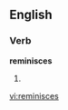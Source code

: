 
==English==

===Verb===
'''reminisces'''

# {{third-person singular of|[[reminisce]]}}

[[vi:reminisces]]